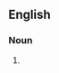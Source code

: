 ==English==

===Noun===
{{head|en|noun form|head=[[central|Central]] [[Europeans]]}}

# {{plural of|en|Central European}}